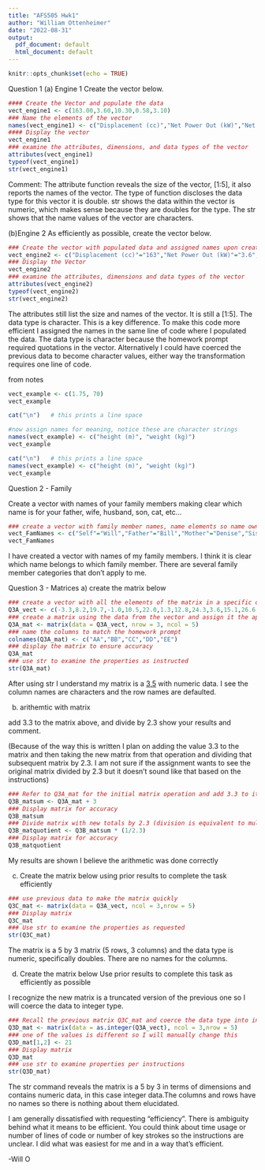 ---
title: "AFS505 Hwk1"
author: "William Ottenheimer"
date: "2022-08-31"
output:
  pdf_document: default
  html_document: default
---




```{r setup, include=FALSE}
knitr::opts_chunk$set(echo = TRUE)
```

Question 1
(a) Engine 1 
Create the vector below.

```{r pressure, echo=FALSE}
#### Create the Vector and populate the data
vect_engine1 <- c(163.00,3.60,10.30,0.58,3.10)
### Name the elements of the vector
names(vect_engine1) <- c("Displacement (cc)","Net Power Out (kW)","Net Torque (Nm)","Oil Capacity (l)","Fuel Tank Capacity (l)" )
#### Display the vector
vect_engine1
### examine the attributes, dimensions, and data types of the vector
attributes(vect_engine1)
typeof(vect_engine1)
str(vect_engine1)


```
Comment: The attribute function reveals the size of the vector, [1:5], it also reports the names of the vector. The type of function discloses the data type for this vector it is double. str shows the data within the vector is numeric, which makes sense because they are doubles for the type. The str shows that the name values of the vector are characters.

(b)Engine 2
As efficiently as possible, create the vector below.

```{r}
### Create the vector with populated data and assigned names upon creation
vect_engine2 <- c("Displacement (cc)"="163","Net Power Out (kW)"="3.6","Net Torque (Nm)"="10.3","Oil Capacity (l)"= "0.58","Fuel Tank Capacity (l)"="3.1")
### Display the Vector
vect_engine2
### examine the attributes, dimensions and data types of the vector
attributes(vect_engine2)
typeof(vect_engine2)
str(vect_engine2)
```
The attributes still list the size and names of the vector. It is still a [1:5]. The data type is character. This is a key difference. To make this code more efficient I assigned the names in the same line of code where I populated the data. The data type is character because the homework prompt required quotations in the vector. Alternatively I could have coerced the previous data to become character values, either way the transformation requires one line of code.


from notes
```{r}
vect_example <- c(1.75, 70)
vect_example

cat("\n")   # this prints a line space

#now assign names for meaning, notice these are character strings
names(vect_example) <- c("height (m)", "weight (kg)")
vect_example

cat("\n")   # this prints a line space
names(vect_example) <- c("height (m)", "weight (kg)")
vect_example
```

Question 2 - Family

Create a vector with names of your family members making clear which name is for your father, wife, husband, son, cat, etc...

```{r}
### create a vector with family member names, name elements so name ownership is clear.
vect_FamNames <- c("Self"="Will","Father"="Bill","Mother"="Denise","Sister"= "Tori","Pet"="Mrs. Rat","Wife"="NA","Husband"="NA","Son"="NA")
vect_FamNames

```
I have created a vector with names of my family members. I think it is clear which name belongs to which family member. There are several family member categories that don't apply to me.

Question 3 - Matrices
a) create the matrix below
```{r}
### create a vector with all the elements of the matrix in a specific order for the default ordering
Q3A_vect <- c(-3.3,8.2,19.7,-1.0,10.5,22.0,1.3,12.8,24.3,3.6,15.1,26.6,5.9,17.4,28.9)
### create a matrix using the data from the vector and assign it the appropriate number of rows/columns
Q3A_mat <- matrix(data = Q3A_vect, nrow = 3, ncol = 5)
### name the columns to match the homework prompt
colnames(Q3A_mat) <- c("AA","BB","CC","DD","EE")
### display the matrix to ensure accuracy
Q3A_mat
### use str to examine the properties as instructed
str(Q3A_mat)

```
After using str I understand my matrix is a [3,5](3 rows, 5 columns) with numeric data. I see the column names are characters and the row names are defaulted.

b) arithemtic with matrix

add 3.3 to the matrix above, and divide by 2.3 show your results and comment.

(Because of the way this is written I plan on adding the value 3.3 to the matrix and then taking the new matrix from that operation and dividing that subsequent matrix by 2.3. I am not sure if the assignment wants to see the original matrix divided by 2.3 but it doesn't sound like that based on the instructions)
```{r}
### Refer to Q3A_mat for the initial matrix operation and add 3.3 to it
Q3B_matsum <- Q3A_mat + 3
### Display matrix for accuracy
Q3B_matsum
### Divide matrix with new totals by 2.3 (division is equivalent to multiplication by the reciprocal)
Q3B_matquotient <- Q3B_matsum * (1/2.3)
### Display matrix for accuracy
Q3B_matquotient

```
My results are shown I believe the arithmetic was done correctly

c) Create the matrix below using prior results to complete the task efficiently
```{r}
### use previous data to make the matrix quickly
Q3C_mat <- matrix(data = Q3A_vect, ncol = 3,nrow = 5)
### Display matrix
Q3C_mat
### Use str to examine the properties as requested
str(Q3C_mat)
```
The matrix is a 5 by 3 matrix (5 rows, 3 columns) and the data type is numeric, specifically doubles. There are no names for the columns.

d) Create the matrix below
Use prior results to complete this task as efficiently as possible

I recognize the new matrix is a truncated version of the previous one so I will coerce the data to integer type.
```{r}
### Recall the previous matrix Q3C_mat and coerce the data type into integer
Q3D_mat <- matrix(data = as.integer(Q3A_vect), ncol = 3,nrow = 5)
### one of the values is different so I will manually change this
Q3D_mat[1,2] <- 21
### Display matrix
Q3D_mat
### use str to examine properties per instructions
str(Q3D_mat)
```
The str command reveals the matrix is a 5 by 3 in terms of dimensions and contains numeric data, in this case integer data.The columns and rows have no names so there is nothing about them elucidated.


I am generally dissatisfied with requesting "efficiency". There is ambiguity behind what it means to be efficient. You could think about time usage or number of lines of code or number of key strokes so the instructions are unclear. I did what was easiest for me and in a way that's efficient.

-Will O

